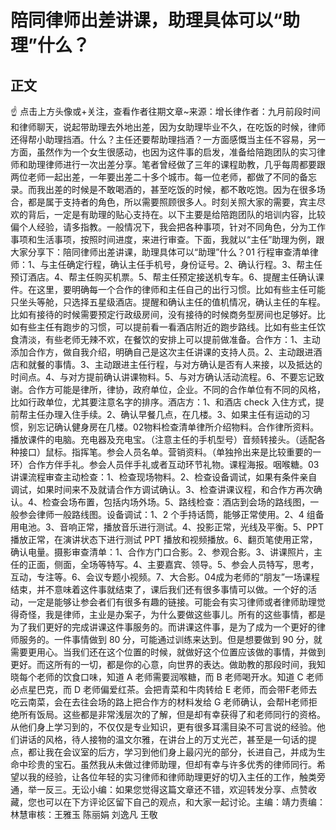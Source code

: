 # 陪同律师出差讲课，助理具体可以“助理”什么？
## 正文
☝ 点击上方头像或+关注，查看作者往期文章~来源：增长律作者：九月前段时间和律师聊天，说起带助理去外地出差，因为女助理毕业不久，在吃饭的时候，律师还得帮小助理挡酒。什么？主任还要帮助理挡酒？一方面感慨当主任不容易，另一方面，虽然作为一个女生很感动，也因为这件事的启发，准备给陪跑团队的实习律师和助理律师进行一次出差分享。笔者曾经做了三年的课程助教，几乎每周都要跟两位老师一起出差，一年要出差二十多个城市。每一位老师，都做了不同的备忘录。而我出差的时候是不敢喝酒的，甚至吃饭的时候，都不敢吃饱。因为在很多场合，都是属于支持者的角色，所以需要照顾很多人。时刻关照大家的需要，宾主尽欢的背后，一定是有助理的贴心支持在。以下主要是给陪跑团队的培训内容，比较偏个人经验，请多指教。一般情况下，我会把各种事项，针对不同角色，分为工作事项和生活事项，按照时间进度，来进行审查。下面，我就以“主任”助理为例，跟大家分享下：陪同律师出差讲课，助理具体可以“助理”什么？01 行程审查清单律师：1、与主任确定行程，确认主任手机号，身份证号。2、确认行程。3、帮主任预订酒店。4、帮主任购买机票。5、帮主任预定接送机专车。6、提醒主任确认课件。在这里，要明确每一个合作的律师和主任自己的出行习惯。比如有些主任可能只坐头等舱，只选择五星级酒店。提醒和确认主任的值机情况，确认主任的车程。比如有接待的时候需要预定行政级房间，没有接待的时候商务型房间也足够好。比如有些主任有跑步的习惯，可以提前看一看酒店附近的跑步路线。比如有些主任饮食清淡，有些老师无辣不欢，在餐饮的安排上可以提前做准备。合作方：1、主动添加合作方，做自我介绍，明确自己是这次主任讲课的支持人员。2、主动跟进酒店和就餐的事情。3、主动跟进主任行程，与对方确认是否有人来接，以及抵达的时间点。4、与对方提前确认讲课物料。5、与对方确认活动流程。6、不要忘记致谢。合作方可能是律所，律协，政府单位，企业。不同的合作单位有不同的风格，比如行政单位，尤其要注意名字的排序。酒店方：1、和酒店 check 入住方式，提前帮主任办理入住手续。2、确认早餐几点，在几楼。3、如果主任有运动的习惯，别忘记确认健身房在几楼。02物料检查清单律所介绍物料。合作律所资料。播放课件的电脑。充电器及充电宝。（注意主任的手机型号）音频转接头。（适配各种接口）鼠标。指挥笔。参会人员名单。营销资料。（单独拎出来是比较重要的一环）合作方伴手礼。参会人员伴手礼或者互动环节礼物。课程海报。咽喉糖。03讲课流程审查主动检查：1、检查现场物料。2、检查设备调试，如果有条件亲自调试，如果时间来不及就请合作方调试确认。3、检查讲课议程，和合作方再次确认。4、检查会场布置，包括内场外场。5、路线检查：酒店到会场的路线图，一般参会律师一般路线图。设备调试：1、2 个手持话筒，能够正常使用。2、4 组备用电池。3、音响正常，播放音乐进行测试。4、投影正常，光线及平衡。5、PPT 播放正常，在演讲状态下进行测试 PPT 播放和视频播放。6、翻页笔使用正常，确认电量。摄影审查清单：1、合作方门口合影。2、参观合影。3、讲课照片，主任的正面，侧面，全场等特写。4、主要嘉宾、领导。5、参会人员特写，思考，互动，专注等。6、会议专题小视频。7、大合影。04成为老师的“朋友”一场课程结束，并不意味着这件事就结束了，课后我们还有很多事情可以做。一个好的活动，一定是能够让参会者们有很多有趣的链接。可能会有实习律师或者律师助理觉得奇怪，我是律师，主业是办案子，为什么要做这些事儿。所有的这些事情，都是为了我们更好的完成讲课这件事服务的。而讲课这件事，是为了成为一个更好的律师服务的。一件事情做到 80 分，可能通过训练来达到。但是想要做到 90 分，就需要更用心。当我们还在这个位置的时候，就做好这个位置应该做的事情，并做到更好。而这所有的一切，都是你的心意，向世界的表达。做助教的那段时间，我知晓每个老师的饮食口味，知道 A 老师需要润喉糖，而 B 老师喝开水。知道 C 老师必点星巴克，而 D 老师偏爱红茶。会把青菜和牛肉转给 E 老师，而会带F老师去吃云南菜，会在去往会场的路上把合作方的材料发给 G 老师确认，会帮H老师拒绝所有饭局。这些都是非常浅层次的了解，但是却有幸获得了和老师同行的资格。从他们身上学习到的，不仅仅是专业知识，更有很多耳濡目染不可言说的经验。他们讲话的风格，待人接物的温文尔雅，在讲台上的万丈光芒，甚至是一句话的提点，都让我在会议室的后方，学习到他们身上最闪光的部分，长进自己，并成为生命中珍贵的宝石。虽然我从未做过律师助理，但却有幸与许多优秀的律师同行。希望以我的经验，让各位年轻的实习律师和律师助理更好的切入主任的工作，触类旁通，举一反三。无讼小编：如果您觉得这篇文章还不错，欢迎转发分享、点赞收藏，您也可以在下方评论区留下自己的观点，和大家一起讨论。主编：靖力责编：林慧审核：王雅玉 陈丽娟 刘逸凡 王敬